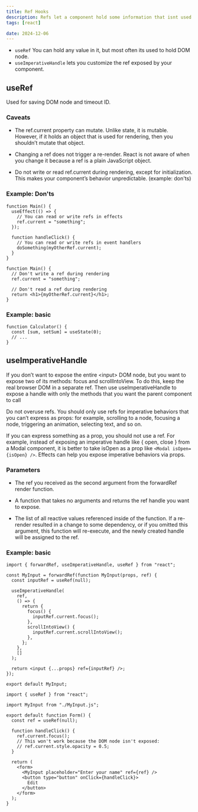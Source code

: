```yaml
---
title: Ref Hooks
description: Refs let a component hold some information that isnt used for rendering and they are useful when you need to work with non-React systems.
tags: [react]

date: 2024-12-06
---
```


- `useRef` You can hold any value in it, but most often its used to hold DOM node.
- `useImperativeHandle` lets you customize the ref exposed by your component.

## useRef

Used for saving DOM node and timeout ID.

### Caveats

- The ref.current property can mutate. Unlike state, it is mutable. However, if it holds an object that is used for rendering, then you shouldn’t mutate that object.

- Changing a ref does not trigger a re-render. React is not aware of when you change it because a ref is a plain JavaScript object.

- Do not write or read ref.current during rendering, except for initialization. This makes your component’s behavior unpredictable. (example: don'ts)

### Example: Don'ts

```tsx title="do's"
function Main() {
  useEffect(() => {
    // You can read or write refs in effects
    ref.current = "something";
  });

  function handleClick() {
    // You can read or write refs in event handlers
    doSomething(myOtherRef.current);
  }
}
```

```tsx title="don'ts"
function Main() {
  // Don't write a ref during rendering
  ref.current = "something";

  // Don't read a ref during rendering
  return <h1>{myOtherRef.current}</h1>;
}
```

### Example: basic

```tsx
function Calculator() {
  const [sum, setSum] = useState(0);
  // ...
}
```

## useImperativeHandle

If you don’t want to expose the entire \<input> DOM node, but you want to expose two of its methods: focus and scrollIntoView. To do this, keep the real browser DOM in a separate ref. Then use useImperativeHandle to expose a handle with only the methods that you want the parent component to call

<Callout type="warning">

Do not overuse refs. You should only use refs for imperative behaviors that you can’t express as props: for example, scrolling to a node, focusing a node, triggering an animation, selecting text, and so on.

If you can express something as a prop, you should not use a ref. For example, instead of exposing an imperative handle like \{ open, close \} from a Modal component, it is better to take isOpen as a prop like `<Modal isOpen={isOpen} />`. Effects can help you expose imperative behaviors via props.

</Callout>

### Parameters

- The ref you received as the second argument from the forwardRef render function.

- A function that takes no arguments and returns the ref handle you want to expose.

- The list of all reactive values referenced inside of the function. If a re-render resulted in a change to some dependency, or if you omitted this argument, this function will re-execute, and the newly created handle will be assigned to the ref.

### Example: basic

```tsx title="MyInput.tsx" {8-13}
import { forwardRef, useImperativeHandle, useRef } from "react";

const MyInput = forwardRef(function MyInput(props, ref) {
  const inputRef = useRef(null);

  useImperativeHandle(
    ref,
    () => {
      return {
        focus() {
          inputRef.current.focus();
        },
        scrollIntoView() {
          inputRef.current.scrollIntoView();
        },
      };
    },
    []
  );

  return <input {...props} ref={inputRef} />;
});

export default MyInput;
```

```tsx title="App.tsx"
import { useRef } from "react";

import MyInput from "./MyInput.js";

export default function Form() {
  const ref = useRef(null);

  function handleClick() {
    ref.current.focus();
    // This won't work because the DOM node isn't exposed:
    // ref.current.style.opacity = 0.5;
  }

  return (
    <form>
      <MyInput placeholder="Enter your name" ref={ref} />
      <button type="button" onClick={handleClick}>
        Edit
      </button>
    </form>
  );
}
```
